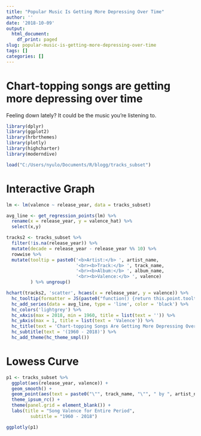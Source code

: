 ```yaml
---
title: "Popular Music Is Getting More Depressing Over Time"
author: ''
date: '2018-10-09'
output:
  html_document:
    df_print: paged
slug: popular-music-is-getting-more-depressing-over-time
tags: []
categories: []
---
```



# Chart-topping songs are getting more depressing over time

Feeling down lately? It could be the music you're listening to.


```r
library(dplyr)
library(ggplot2)
library(hrbrthemes)
library(plotly)
library(highcharter)
library(moderndive)

load("C:/Users/nyulo/Documents/R/blogg/tracks_subset")
```

# Interactive Graph

```r

lm <- lm(valence ~ release_year, data = tracks_subset)

avg_line <- get_regression_points(lm) %>% 
  rename(x = release_year, y = valence_hat) %>% 
  select(x,y)

tracks2 <- tracks_subset %>% 
  filter(!is.na(release_year)) %>% 
  mutate(decade = release_year - release_year %% 10) %>%
  rowwise %>% 
  mutate(tooltip = paste0('<b>Artist:</b> ', artist_name,
                          '<br><b>Track:</b> ', track_name,
                          '<br><b>Album:</b> ', album_name,
                          '<br><b>Valence:</b> ', valence)
         ) %>% ungroup()

hchart(tracks2, 'scatter', hcaes(x = release_year, y = valence)) %>% 
  hc_tooltip(formatter = JS(paste0("function() {return this.point.tooltip;}")), useHTML = T) %>% 
  hc_add_series(data = avg_line, type = 'line', color = 'black') %>%
  hc_colors('lightgrey') %>%
  hc_xAxis(max = 2018, min = 1960, title = list(text = '')) %>% 
  hc_yAxis(max = 1, title = list(text = 'Valence')) %>% 
  hc_title(text = 'Chart-topping Songs Are Getting More Depressing Over Time') %>% 
  hc_subtitle(text = '(1960 - 2018)') %>% 
  hc_add_theme(hc_theme_smpl())


```

# Lowess Curve

```r


p1 <- tracks_subset %>% 
  ggplot(aes(release_year, valence)) +
  geom_smooth() +
  geom_point(aes(text = paste0("\"", track_name, "\"", " by ", artist_name)),alpha = .1) +
  theme_ipsum_rc() +
  theme(panel.grid = element_blank()) +
  labs(title = "Song Valence for Entire Period",
         subtitle = "1960 - 2018")

ggplotly(p1)


```

